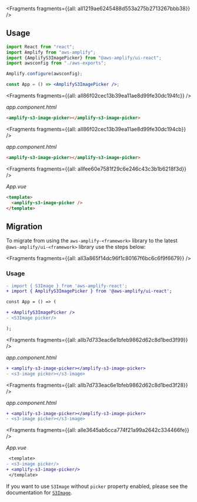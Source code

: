 


<Fragments fragments={{all: all1219ae6245488d553a275b2713267bbb38}} />

## Usage

<FilterContent framework="react">

```jsx
import React from "react";
import Amplify from "aws-amplify";
import {AmplifyS3ImagePicker} from "@aws-amplify/ui-react";
import awsconfig from "./aws-exports";

Amplify.configure(awsconfig);

const App = () => <AmplifyS3ImagePicker />;
```

</FilterContent>

<FilterContent framework="angular">




<Fragments fragments={{all: all86f02cec13b39ea11ae8d99fe30dc194fc}} />

_app.component.html_

```html
<amplify-s3-image-picker></amplify-s3-image-picker>
```

</FilterContent>

<FilterContent framework="ionic">




<Fragments fragments={{all: all86f02cec13b39ea11ae8d99fe30dc194cb}} />

_app.component.html_

```html
<amplify-s3-image-picker></amplify-s3-image-picker>
```

</FilterContent>

<FilterContent framework="vue">




<Fragments fragments={{all: allfee60e7581f29c6e246c43c3b1b6218f3d}} />

_App.vue_

```html
<template>
  <amplify-s3-image-picker />
</template>
```

</FilterContent>

<ui-component-props tag="amplify-s3-image-picker" prop-type="attr" use-table-headers></ui-component-props>

## Migration

To migrate from using the `aws-amplify-<framework>` library to the latest `@aws-amplify/ui-<framework>` library use the steps below:




<Fragments fragments={{all: all3a865f14dc96f1c80167f6bc6c6f9f6679}} />

### Usage

<FilterContent framework="react">

```diff
- import { S3Image } from 'aws-amplify-react';
+ import { AmplifyS3ImagePicker } from '@aws-amplify/ui-react';

const App = () => (

+ <AmplifyS3ImagePicker />
- <S3Image picker/>

);
```

</FilterContent>

<FilterContent framework="angular">




<Fragments fragments={{all: allb7d733eac6e1bfeb9862d62c8d1bed3f99}} />

_app.component.html_

```diff
+ <amplify-s3-image-picker></amplify-s3-image-picker>
- <s3-image picker></s3-image>
```

</FilterContent>

<FilterContent framework="ionic">




<Fragments fragments={{all: allb7d733eac6e1bfeb9862d62c8d1bed3f28}} />

_app.component.html_

```diff
+ <amplify-s3-image-picker></amplify-s3-image-picker>
- <s3-image picker></s3-image>
```

</FilterContent>

<FilterContent framework="vue">




<Fragments fragments={{all: alle3645ab5cca774f21a99a2642c334466fe}} />

_App.vue_

```diff
 <template>
- <s3-image picker/>
+ <amplify-s3-image-picker/>
 </template>
```

</FilterContent>

If you want to use `S3Image` without `picker` property enabled, please see the documentation for [`S3Image`](/ui/storage/s3-image).
